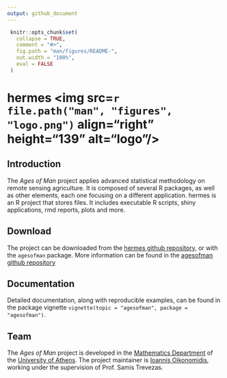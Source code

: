 ```yaml
---
output: github_document
---
```


<!-- README.md is generated from README.Rmd. Please edit that file -->

```r
 knitr::opts_chunk$set(
   collapse = TRUE,
   comment = "#>",
   fig.path = "man/figures/README-",
   out.width = "100%",
   eval = FALSE
 )
```

# hermes <img src=`r file.path("man", "figures", "logo.png")` align="right" height="139" alt="logo"/>

## Introduction

The *Ages of Man* project applies advanced statistical methodology on remote sensing agriculture. It is composed of several R packages, as well as other elements, each one focusing on a different application. hermes is an R project that stores files. It includes executable R scripts, shiny applications, rmd reports, plots and more.

## Download

The project can be downloaded from the [hermes github repository](https://github.com/agesofman/hermes "hermes github repository"), or with the `agesofman` package. More information can be found in the [agesofman github repository](https://github.com/agesofman/agesofman "agesofman github repository")

## Documentation

Detailed documentation, along with reproducible examples, can be found in the package vignette `vignette(topic = "agesofman", package = "agesofman")`.

## Team

The *Ages of Man* project is developed in the 
[Mathematics Department](https://en.math.uoa.gr/ "Mathematics Department Homepage") of the [University of Athens](https://en.uoa.gr/ "University of Athens Homepage"). The project maintainer is [Ioannis Oikonomidis](http://users.uoa.gr/~goikon/ "Ioannis Oikonomidis Homepage"), working under the supervision of Prof. Samis Trevezas.
